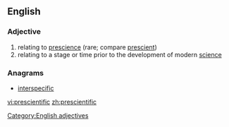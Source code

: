 ==English==

===Adjective===
{{head|en}}
# relating to [[prescience]] (rare; compare [[prescient]])
# relating to a stage or time prior to the development of modern [[science]]

===Anagrams===
* [[interspecific#English|interspecific]]

[[Category:English adjectives]]

[[vi:prescientific]]
[[zh:prescientific]]